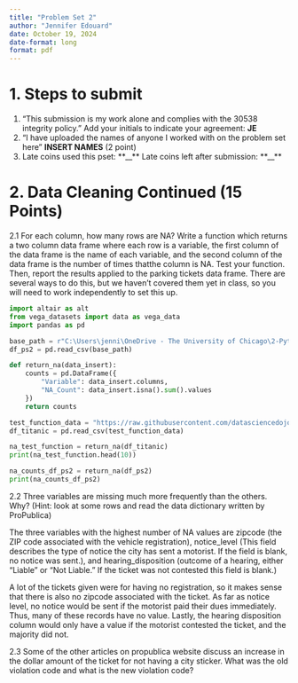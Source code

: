```yaml
---
title: "Problem Set 2"
author: "Jennifer Edouard"
date: October 19, 2024
date-format: long
format: pdf
---
```


# 1. Steps to submit

1. “This submission is my work alone and complies with the 30538 integrity policy.” Add
your initials to indicate your agreement: **JE**
2. “I have uploaded the names of anyone I worked with on the problem set here” **INSERT NAMES**
(2 point)
3. Late coins used this pset: **__** Late coins left after submission: **__**

# 2. Data Cleaning Continued (15 Points)

2.1 For each column, how many rows are NA? Write a function which returns a two column data frame where each row is a variable, the first column of the data frame is the name of each variable, and the second column of the data frame is the number of times thatthe column is NA. Test your function. Then, report the results applied to the parking tickets data frame. There are several ways to do this, but we haven’t covered them yet in class, so you will need to work independently to set this up.

```python
import altair as alt
from vega_datasets import data as vega_data
import pandas as pd

base_path = r"C:\Users\jenni\OneDrive - The University of Chicago\2-Python II\Github\ppha30538_fall2024\problem_sets\ps2\data\parking_tickets_one_percent.csv"
df_ps2 = pd.read_csv(base_path)
```

```python
def return_na(data_insert):
    counts = pd.DataFrame({
        "Variable": data_insert.columns,
        "NA_Count": data_insert.isna().sum().values
    })
    return counts
```

```python

test_function_data = "https://raw.githubusercontent.com/datasciencedojo/datasets/master/titanic.csv"
df_titanic = pd.read_csv(test_function_data)

na_test_function = return_na(df_titanic)
print(na_test_function.head(10))
```

```python

na_counts_df_ps2 = return_na(df_ps2)
print(na_counts_df_ps2)
```

2.2 Three variables are missing much more frequently than the others. Why? (Hint: look at
some rows and read the data dictionary written by ProPublica)

The three variables with the highest number of NA values are zipcode (the ZIP code associated with the vehicle registration), notice_level (This field describes the type of notice the city has sent a motorist. If the field is blank, no notice was sent.), and hearing_disposition (outcome of a hearing, either “Liable” or “Not Liable.” If the ticket was not contested this field is blank.)

A lot of the tickets given were for having no registration, so it makes sense that there is also no zipcode associated with the ticket. As far as notice level, no notice would be sent if the motorist paid their dues immediately. Thus, many of these records have no value. Lastly, the hearing disposition column would only have a value if the motorist contested the ticket, and the majority did not.

2.3 Some of the other articles on propublica website discuss an increase in the dollar amount of the ticket for not having a city sticker. What was the old violation code and what is the new violation code?


